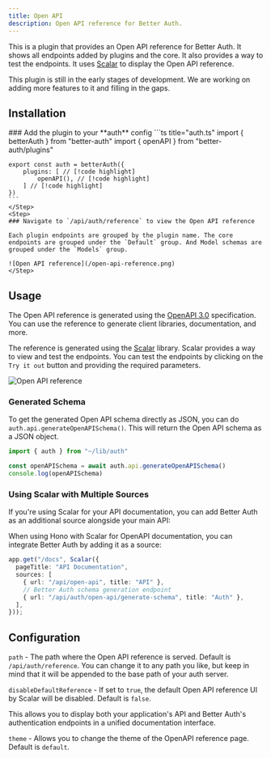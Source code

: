 ```yaml
---
title: Open API
description: Open API reference for Better Auth.
---
```


This is a plugin that provides an Open API reference for Better Auth. It shows all endpoints added by plugins and the core. It also provides a way to test the endpoints. It uses [Scalar](https://scalar.com/) to display the Open API reference.


<Callout>
This plugin is still in the early stages of development. We are working on adding more features to it and filling in the gaps.
</Callout>


## Installation

<Steps>
    <Step>
    ### Add the plugin to your **auth** config
    ```ts title="auth.ts"
    import { betterAuth } from "better-auth"
    import { openAPI } from "better-auth/plugins"

    export const auth = betterAuth({
        plugins: [ // [!code highlight]
            openAPI(), // [!code highlight]
        ] // [!code highlight]
    })
    ```
    </Step>
    <Step>
    ### Navigate to `/api/auth/reference` to view the Open API reference
    
    Each plugin endpoints are grouped by the plugin name. The core endpoints are grouped under the `Default` group. And Model schemas are grouped under the `Models` group.

    ![Open API reference](/open-api-reference.png)
    </Step>
</Steps>    



## Usage 

The Open API reference is generated using the [OpenAPI 3.0](https://swagger.io/specification/) specification. You can use the reference to generate client libraries, documentation, and more.

The reference is generated using the [Scalar](https://scalar.com/) library. Scalar provides a way to view and test the endpoints. You can test the endpoints by clicking on the `Try it out` button and providing the required parameters.

![Open API reference](/open-api-reference.png)

### Generated Schema

To get the generated Open API schema directly as JSON, you can do `auth.api.generateOpenAPISchema()`. This will return the Open API schema as a JSON object.

```ts
import { auth } from "~/lib/auth"

const openAPISchema = await auth.api.generateOpenAPISchema()
console.log(openAPISchema)
```

### Using Scalar with Multiple Sources

If you're using Scalar for your API documentation, you can add Better Auth as an additional source alongside your main API:

When using Hono with Scalar for OpenAPI documentation, you can integrate Better Auth by adding it as a source:

```ts
app.get("/docs", Scalar({
  pageTitle: "API Documentation", 
  sources: [
    { url: "/api/open-api", title: "API" },
    // Better Auth schema generation endpoint
    { url: "/api/auth/open-api/generate-schema", title: "Auth" },
  ],
}));
```

## Configuration

`path` - The path where the Open API reference is served. Default is `/api/auth/reference`. You can change it to any path you like, but keep in mind that it will be appended to the base path of your auth server.

`disableDefaultReference` - If set to `true`, the default Open API reference UI by Scalar will be disabled. Default is `false`.

This allows you to display both your application's API and Better Auth's authentication endpoints in a unified documentation interface.

`theme` - Allows you to change the theme of the OpenAPI reference page. Default is `default`.
